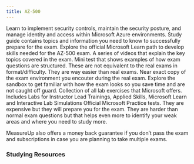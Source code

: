 ```yaml
---
title: AZ-500
---
```


<Card title="Get Started" icon="star"> 
  <LinkCard title="Exam AZ-500: Microsoft Azure Security Technologies" href="https://learn.microsoft.com/certifications/exams/az-500?WT.mc_id=studentamb_165290" target="_blank"/>
      Learn to implement security controls, maintain the security posture, and manage identity and access within Microsoft Azure environments.
  <LinkCard title="AZ-500 Study Guide" href="https://learn.microsoft.com/credentials/certifications/resources/study-guides/az-500?WT.mc_id=studentamb_165290" target="_blank"/>
      Study guide contains topics and information you need to know to successfully prepare for the exam.
  <LinkCard title="Microsoft Learn" href="https://learn.microsoft.com/credentials/certifications/exams/az-500?WT.mc_id=studentamb_165290" target="_blank"/>
      Explore the official Microsoft Learn path to develop skills needed for the AZ-500 exam.
  <LinkCard title="Readiness Zone" href="https://learn.microsoft.com/en-us/shows/exam-readiness-zone/preparing-for-az-500-manage-identity-and-access-1-of-4?WT.mc_id=studentamb_165290" target="_blank"/>
      A series of videos that explain the key topics covered in the exam.
  <LinkCard title="Practice Assessment" href="https://learn.microsoft.com/certifications/exams/az-500/practice/assessment?assessment-type=practice&assessmentId=57&WT.mc_id=studentamb_165290" target="_blank"/>
      Mini test that shows examples of how exam questions are structured. These are not equivalent to the real exams in format/difficulty. They are way easier than real exams.
  <LinkCard title="Exam Sandbox" href="https://aka.ms/examdemo" target="_blank"/>
      Near exact copy of the exam environment you encouter during the real exam. Explore the sandbox to get familiar with how the exam looks so you save time and are not caught off guard. 
  <LinkCard title="GitHub Labs" href="https://aka.ms/az500labs" target="_blank"/>
      Collection of all lab exercises that Microsoft offers. Includes Labs for Instructor Lead Trainings, Applied Skills, Microsoft Learn and Interactive Lab Simulations
</Card>

<Card title="MeasureUp Practice Tests" icon="open-book"> 
  <LinkCard title="MeasureUp Practice Test" href="https://www.measureup.com/microsoft-practice-test-az-500-microsoft-azure-security-technologies.html#u44" target="_blank"/>
  <LinkCard title="MeasureUp Subscriptions" href="https://www.measureup.com/subscription-plans-for-individuals#u44" target="_blank"/>
      Official Microsoft Practice tests. They are expensive but they will prepare you for the exam. They are harder than normal exam questions but that helps 
      even more to identify your weak areas and where you need to study more. 

MeasureUp also offers a money back guarantee if you don’t pass the exam and subscriptions in case you are planning to take multiple exams. 
</Card>

### Studying Resources

<Tabs>

  <TabItem label="Text">
  <CardGrid>
    <LinkCard title="Microsoft Learn" href="https://learn.microsoft.com/credentials/certifications/exams/az-500?WT.mc_id=studentamb_165290" target="_blank"/>
  </CardGrid>
  </TabItem>

  <TabItem label="Videos">
  <CardGrid>
    <LinkCard title="On Demand Instructor-led Training Series" href="https://learn.microsoft.com/en-us/shows/on-demand-instructor-led-training-series/?terms=AZ-500&WT.mc_id=studentamb_165290" target="_blank"/>
    <LinkCard title="John Savill's Course" href="https://www.youtube.com/playlist?list=PLlVtbbG169nHw9T1L_CiLxC-DTwKu-BZG" target="_blank"/>
    <LinkCard title="AGuideToCloud Course" href="https://www.youtube.com/playlist?list=PLhLKc18P9YODINxsjyo_osTnK0jytTC4H" target="_blank"/>
    <LinkCard title="Inside Cloud and Security Cram" href="https://www.youtube.com/watch?v=u7BRLaPh8_s" target="_blank"/>
    <LinkCard title="Microsoft Enterprise Skills Initiative Intructor-led course" href="https://esi.microsoft.com/Search?q=AZ-500&avail=Available&learningoption=Advanced+Role+Based" target="_blank"/>
  </CardGrid>
  </TabItem>

  <TabItem label="Paid">
  <CardGrid>
    <LinkCard title="Pluralsight Course" href="https://www.pluralsight.com/paths/az-500-microsoft-azure-security-technologies" target="_blank"/>
  </CardGrid>
  </TabItem>

  <TabItem label="Misc">
  <CardGrid>
    <LinkCard title="Microsoft 365 E5 Developer Tenant" href="https://developer.microsoft.com/en-us/microsoft-365/dev-program?WT.mc_id=studentamb_165290" target="_blank"/> 
    <LinkCard title="Microsoft Sentinel Training Lab" href="https://techcommunity.microsoft.com/t5/microsoft-sentinel-blog/learning-with-the-microsoft-sentinel-training-lab/ba-p/2953403?WT.mc_id=studentamb_165290" target="_blank"/>
    <LinkCard title="Microsoft Azure Free Account" href="https://azure.microsoft.com/en-us/offers/ms-azr-0044p?WT.mc_id=studentamb_165290" target="_blank"/> 
  </CardGrid>
  </TabItem>
</Tabs>
